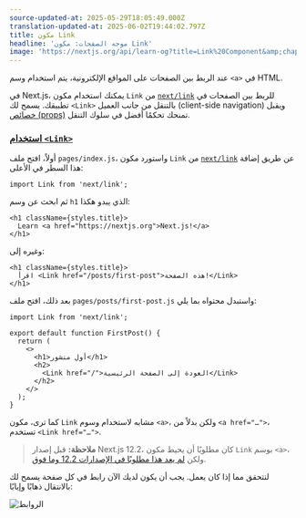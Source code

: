 ```yaml
---
source-updated-at: 2025-05-29T18:05:49.000Z
translation-updated-at: 2025-06-02T19:44:02.797Z
title: مكون Link
headline: 'موجه الصفحات: مكون Link'
image: 'https://nextjs.org/api/learn-og?title=Link%20Component&amp;chapter=7'
---
```


عند الربط بين الصفحات على المواقع الإلكترونية، يتم استخدام وسم `<a>` في HTML.

في Next.js، يمكنك استخدام مكون `Link` من [`next/link`](/docs/api-reference/next/link) للربط بين الصفحات في تطبيقك. يسمح لك `<Link>` بالتنقل من جانب العميل (client-side navigation) ويقبل [خصائص (props)](https://nextjs.org/docs/api-reference/next/link#:~:text=Link%20accepts%20the%20following%20props%3A) تمنحك تحكمًا أفضل في سلوك التنقل.

### [استخدام `<Link>`](#using-link)

أولاً، افتح ملف `pages/index.js`، واستورد مكون `Link` من [`next/link`](/docs/api-reference/next/link) عن طريق إضافة هذا السطر في الأعلى:

```
import Link from 'next/link';
```

ثم ابحث عن وسم `h1` الذي يبدو هكذا:

```
<h1 className={styles.title}>
  Learn <a href="https://nextjs.org">Next.js!</a>
</h1>
```

وغيره إلى:

```
<h1 className={styles.title}>
  اقرأ <Link href="/posts/first-post">هذه الصفحة!</Link>
</h1>
```

بعد ذلك، افتح ملف `pages/posts/first-post.js` واستبدل محتواه بما يلي:

```
import Link from 'next/link';
 
export default function FirstPost() {
  return (
    <>
      <h1>أول منشور</h1>
      <h2>
        <Link href="/">العودة إلى الصفحة الرئيسية</Link>
      </h2>
    </>
  );
}
```

كما ترى، مكون `Link` مشابه لاستخدام وسوم `<a>`، ولكن بدلاً من `<a href="…">`، تستخدم `<Link href="…">`.

> **ملاحظة:** قبل إصدار Next.js 12.2، كان مطلوبًا أن يحيط مكون `Link` بوسم `<a>`، ولكن [لم يعد هذا مطلوبًا في الإصدارات 12.2 وما فوق](https://nextjs.org/blog/next-12-2#:~:text=next/link%20no%20longer%20requires%20manually%20adding%20%3Ca%3E%20as%20a%20child.%20You%20can%20now%20opt%20into%20this%20behavior%20in%20a%20backward%2Dcompatible%20way.).

لنتحقق مما إذا كان يعمل. يجب أن يكون لديك الآن رابط في كل صفحة يسمح لك بالانتقال ذهابًا وإيابًا:

![الروابط](https://h8DxKfmAPhn8O0p3.public.blob.vercel-storage.com/learn/pages-router/navigate-between-pages/links.gif)